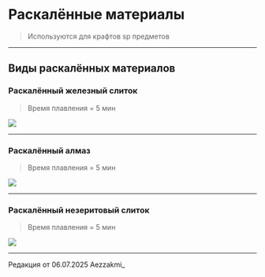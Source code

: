 # Раскалённые материалы
> Используются для крафтов sp предметов

--------

## Виды раскалённых материалов

### Раскалённый железный слиток
> Время плавления = 5 мин

<img src="https://raw.githubusercontent.com/mc-eternity/web-wikipages/refs/heads/master/assets/raskiron.webp" />

--------
### Раскалённый алмаз
> Время плавления = 5 мин

<img src="https://raw.githubusercontent.com/mc-eternity/web-wikipages/refs/heads/master/assets/raskdiamond.webp" />

--------

### Раскалённый незеритовый слиток
> Время плавления = 5 мин
<img src="https://raw.githubusercontent.com/mc-eternity/web-wikipages/refs/heads/master/assets/rasknether.webp" />

--------

<Badge bgColor="#ffad47" textColor="#000000">Редакция от 06.07.2025</Badge> <Badge bgColor="#88bfbd" textColor="#000000">Aezzakmi_</Badge>
